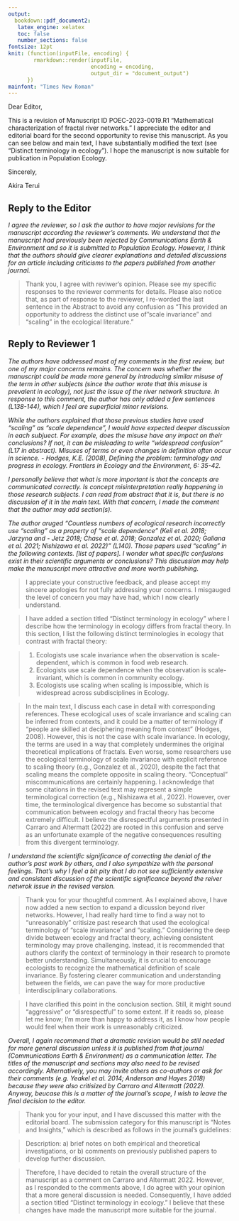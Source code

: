 ```yaml
---
output:
  bookdown::pdf_document2:
   latex_engine: xelatex
   toc: false
   number_sections: false
fontsize: 12pt
knit: (function(inputFile, encoding) {
        rmarkdown::render(inputFile,
                          encoding = encoding, 
                          output_dir = "document_output")
      })
mainfont: "Times New Roman"
---
```


Dear Editor,

This is a revision of Manuscript ID POEC-2023-0019.R1 "Mathematical characterization of fractal river networks." I appreciate the editor and editorial board for the second opportunity to revise this manuscript. As you can see below and main text, I have substantially modified the text (see "Distinct terminology in ecology"). I hope the manuscript is now suitable for publication in Population Ecology.

Sincerely,

Akira Terui


## Reply to the Editor

*I agree the reviewer, so I ask the author to have major revisions for the manuscript according the reviewer's comments. We understand that the manuscript had previously been rejected by Communications Earth & Environment and so it is submitted to Population Ecology. However, I think that the authors should give clearer explanations and detailed discussions for an article including criticisms to the papers published from another journal.*

> Thank you, I agree with reviwer's opinion. Please see my specific responses to the reviewer comments for details. Please also notice that, as part of response to the reviewer, I re-worded the last sentence in the Abstract to avoid any confusion as "This provided an opportunity to address the distinct use of "scale invariance" and "scaling" in the ecological literature."

## Reply to Reviewer 1

*The authors have addressed most of my comments in the first review, but one of my major concerns remains. The concern was whether the manuscript could be made more general by introducing similar misuse of the term in other subjects (since the author wrote that this misuse is prevalent in ecology), not just the issue of the river network structure. In response to this comment, the author has only added a few sentences (L138-144), which I feel are superficial minor revisions.*

*While the authors explained that those previous studies have used "scaling" as "scale dependence", I would have expected deeper discussion in each subjuect. For example, does the misuse have any impact on their conclusions? If not, it can be misleading to write "widespread confusion" (L17 in abstract). Misuses of terms or even changes in definition often occur in science. - Hodges, K.E. (2008), Defining the problem: terminology and progress in ecology. Frontiers in Ecology and the Environment, 6: 35-42.*

*I personally believe that what is more important is that the concepts are communicated correctly. Is concept misinterpretation really happening in those research subjects. I can read from abstract that it is, but there is no discussion of it in the main text. With that concern, I made the comment that the author may add section(s).*

*The author aruged "Countless numbers of ecological research incorrectly use “scaling” as a property of “scale dependence” (Keil et al. 2018; Jarzyna and - Jetz 2018; Chase et al. 2018; Gonzalez et al. 2020; Galiana et al. 2021; Nishizawa et al. 2022)" (L140).  Those papers used "scaling" in the following contexts. [list of papers]. I wonder what specific confusions exist in their scientific arguments or conclusions? This discussion may help make the manuscript more attractive and more worth publishing.*

> I appreciate your constructive feedback, and please accept my sincere apologies for not fully addressing your concerns. I misgauged the level of concern you may have had, which I now clearly understand.

> I have added a section titled "Distinct terminology in ecology" where I describe how the terminology in ecology differs from fractal theory. In this section, I list the following distinct terminologies in ecology that contrast with fractal theory:

> 1. Ecologists use scale invariance when the observation is scale-dependent, which is common in food web research.
> 2. Ecologists use scale dependence when the observation is scale-invariant, which is common in community ecology.
> 3. Ecologists use scaling when scaling is impossible, which is widespread across subdisciplines in Ecology.

> In the main text, I discuss each case in detail with corresponding references. These ecological uses of scale invariance and scaling can be inferred from contexts, and it could be a matter of terminology if "people are skilled at deciphering meaning from context" (Hodges, 2008). However, this is not the case with scale invariance. In ecology, the terms are used in a way that completely undermines the original theoretical implications of fractals. Even worse, some researchers use the ecological terminology of scale invariance with explicit reference to scaling theory (e.g., Gonzalez et al., 2020), despite the fact that scaling means the complete opposite in scaling theory. "Conceptual" miscommunications are certainly happening. I acknowledge that some citations in the revised text may represent a simple terminological correction (e.g., Nishizawa et al., 2022). However, over time, the terminological divergence has become so substantial that communication between ecology and fractal theory has become extremely difficult. I believe the disrespectful arguments presented in Carraro and Altermatt (2022) are rooted in this confusion and serve as an unfortunate example of the negative consequences resulting from this divergent terminology.

*I understand the scientific significance of correcting the denial of the author's past work by others, and I also sympathize with the personal feelings. That's why I feel a bit pity that I do not see sufficiently extensive and consistent discussion of the scientific significance beyond the reiver netwrok issue in the revised version.*

> Thank you for your thoughtful comment. As I explained above, I have now added a new section to expand a dicussion beyond river networks. However, I had really hard time to find a way not to "unreasonably" critisize past research that used the ecological terminology of "scale invariance" and "scaling." Considering the deep divide between ecology and fractal theory, achieving consistent terminology may prove challenging. Instead, it is recommended that authors clarify the context of terminology in their research to promote better understanding. Simultaneously, it is crucial to encourage ecologists to recognize the mathematical definition of scale invariance. By fostering clearer communication and understanding between the fields, we can pave the way for more productive interdisciplinary collaborations.

> I have clarified this point in the conclusion section. Still, it might sound "aggressive" or "disrespectful" to some extent. If it reads so, please let me know; I'm more than happy to address it, as I know how people would feel when their work is unreasonably criticized.


*Overall, I again recommend that a dramatic revision would be still needed for more general discussion unless it is published from that journal (Communications Earth & Environment) as a communication letter. The titles of the manuscript and sections may also need to be revised accordingly. Alternatively, you may invite others as co-authors or ask for their comments (e.g. Yeakel et al. 2014; Anderson and Hayes 2018) because they were also critisized by Carraro and Altermatt (2022). Anyway, beucase this is a matter of the journal's scope, I wish to leave the final decision to the editor.*

> Thank you for your input, and I have discussed this matter with the editorial board. The submission category for this manuscript is "Notes and Insights," which is described as follows in the journal's guidelines:

> Description: a) brief notes on both empirical and theoretical investigations, or b) comments on previously published papers to develop further discussion.

> Therefore, I have decided to retain the overall structure of the manuscript as a comment on Carraro and Altermatt 2022. However, as I responded to the comments above, I do agree with your opinion that a more general discussion is needed. Consequently, I have added a section titled "Distinct terminology in ecology." I believe that these changes have made the manuscript more suitable for the journal.

